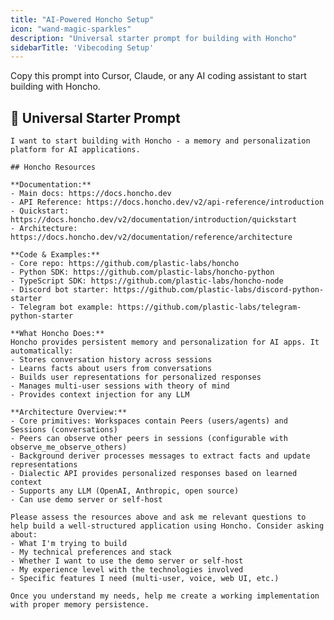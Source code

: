 ```yaml
---
title: "AI-Powered Honcho Setup"
icon: "wand-magic-sparkles"
description: "Universal starter prompt for building with Honcho"
sidebarTitle: 'Vibecoding Setup'
---
```


Copy this prompt into Cursor, Claude, or any AI coding assistant to start building with Honcho.

## 🚀 Universal Starter Prompt

```
I want to start building with Honcho - a memory and personalization platform for AI applications.

## Honcho Resources

**Documentation:**
- Main docs: https://docs.honcho.dev
- API Reference: https://docs.honcho.dev/v2/api-reference/introduction
- Quickstart: https://docs.honcho.dev/v2/documentation/introduction/quickstart
- Architecture: https://docs.honcho.dev/v2/documentation/reference/architecture

**Code & Examples:**
- Core repo: https://github.com/plastic-labs/honcho
- Python SDK: https://github.com/plastic-labs/honcho-python
- TypeScript SDK: https://github.com/plastic-labs/honcho-node
- Discord bot starter: https://github.com/plastic-labs/discord-python-starter
- Telegram bot example: https://github.com/plastic-labs/telegram-python-starter

**What Honcho Does:**
Honcho provides persistent memory and personalization for AI apps. It automatically:
- Stores conversation history across sessions
- Learns facts about users from conversations
- Builds user representations for personalized responses
- Manages multi-user sessions with theory of mind
- Provides context injection for any LLM

**Architecture Overview:**
- Core primitives: Workspaces contain Peers (users/agents) and Sessions (conversations)
- Peers can observe other peers in sessions (configurable with observe_me_observe_others)
- Background deriver processes messages to extract facts and update representations
- Dialectic API provides personalized responses based on learned context
- Supports any LLM (OpenAI, Anthropic, open source)
- Can use demo server or self-host

Please assess the resources above and ask me relevant questions to help build a well-structured application using Honcho. Consider asking about:
- What I'm trying to build
- My technical preferences and stack
- Whether I want to use the demo server or self-host
- My experience level with the technologies involved
- Specific features I need (multi-user, voice, web UI, etc.)

Once you understand my needs, help me create a working implementation with proper memory persistence.
```

